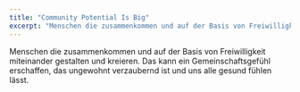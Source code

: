 ```yaml
---
title: "Community Potential Is Big"
excerpt: "Menschen die zusammenkommen und auf der Basis von Freiwilligkeit miteinander gestalten und kreieren. Das kann ein Gemeinschaftsgefühl erschaffen, das ungewohnt verzaubernd ist und uns alle gesund fühlen lässt."
---
```


Menschen die zusammenkommen und auf der Basis von Freiwilligkeit miteinander gestalten und kreieren. Das kann ein Gemeinschaftsgefühl erschaffen, das ungewohnt verzaubernd ist und uns alle gesund fühlen lässt.